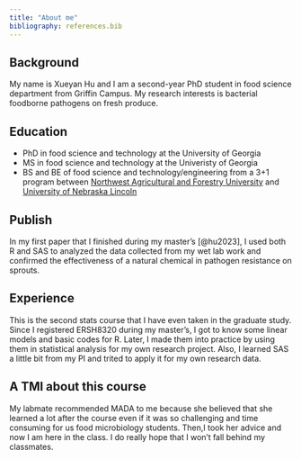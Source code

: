 ```yaml
---
title: "About me"
bibliography: references.bib
---
```


## Background

My name is Xueyan Hu and I am a second-year PhD student in food science department from Griffin Campus. My research interests is bacterial foodborne pathogens on fresh produce.

## Education

-   PhD in food science and technology at the University of Georgia
-   MS in food science and technology at the Univeristy of Georgia
-   BS and BE of food science and technology/engineering from a 3+1 program between [Northwest Agricultural and Forestry University](https://food.nwsuaf.edu.cn/) and [University of Nebraska Lincoln](https://foodscience.unl.edu/)

## Publish

In my first paper that I finished during my master's [@hu2023], I used both R and SAS to analyzed the data collected from my wet lab work and confirmed the effectiveness of a natural chemical in pathogen resistance on sprouts.

## Experience

This is the second stats course that I have even taken in the graduate study. Since I registered ERSH8320 during my master's, I got to know some linear models and basic codes for R. Later, I made them into practice by using them in statistical analysis for my own research project. Also, I learned SAS a little bit from my PI and trited to apply it for my own research data.

## A TMI about this course

My labmate recommended MADA to me because she believed that she learned a lot after the course even if it was so challenging and time consuming for us food microbiology students. Then,I took her advice and now I am here in the class. I do really hope that I won't fall behind my classmates.
